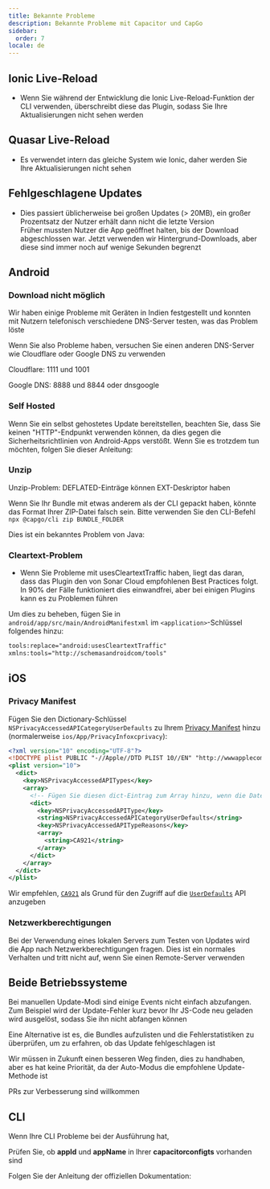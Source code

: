 ```yaml
---
title: Bekannte Probleme
description: Bekannte Probleme mit Capacitor und CapGo
sidebar:
  order: 7
locale: de
---
```



## Ionic Live-Reload

* Wenn Sie während der Entwicklung die Ionic Live-Reload-Funktion der CLI verwenden, überschreibt diese das Plugin, sodass Sie Ihre Aktualisierungen nicht sehen werden

## Quasar Live-Reload

* Es verwendet intern das gleiche System wie Ionic, daher werden Sie Ihre Aktualisierungen nicht sehen

## Fehlgeschlagene Updates

* Dies passiert üblicherweise bei großen Updates (> 20MB), ein großer Prozentsatz der Nutzer erhält dann nicht die letzte Version  
Früher mussten Nutzer die App geöffnet halten, bis der Download abgeschlossen war. Jetzt verwenden wir Hintergrund-Downloads, aber diese sind immer noch auf wenige Sekunden begrenzt

## Android

### Download nicht möglich

Wir haben einige Probleme mit Geräten in Indien festgestellt und konnten mit Nutzern telefonisch verschiedene DNS-Server testen, was das Problem löste

Wenn Sie also Probleme haben, versuchen Sie einen anderen DNS-Server wie Cloudflare oder Google DNS zu verwenden

Cloudflare: 1111 und 1001

Google DNS: 8888 und 8844 oder dnsgoogle

<LinkCard
	title="How to setup a preferred DNS server on Android?"
	href="https://wwwandroidpolicecom/use-preferred-dns-server-android-tutorial/"
/>

### Self Hosted
Wenn Sie ein selbst gehostetes Update bereitstellen, beachten Sie, dass Sie keinen "HTTP"-Endpunkt verwenden können, da dies gegen die Sicherheitsrichtlinien von Android-Apps verstößt. Wenn Sie es trotzdem tun möchten, folgen Sie dieser Anleitung:

<LinkCard
	title="How to allow all Network connection types HTTP and HTTPS in Android (9) Pie?"
	href="https://stackoverflowcom/a/51902630/5511370"
/>

### Unzip 

Unzip-Problem: DEFLATED-Einträge können EXT-Deskriptor haben

Wenn Sie Ihr Bundle mit etwas anderem als der CLI gepackt haben, könnte das Format Ihrer ZIP-Datei falsch sein. Bitte verwenden Sie den CLI-Befehl `npx @capgo/cli zip BUNDLE_FOLDER`

Dies ist ein bekanntes Problem von Java:

<LinkCard
	title="Unzip issue: DEFLATED entries can have EXT descriptor"
	href="https://bugsopenjdkorg/browse/JDK-8143613"
/>

### Cleartext-Problem

* Wenn Sie Probleme mit usesCleartextTraffic haben, liegt das daran, dass das Plugin den von Sonar Cloud empfohlenen Best Practices folgt. In 90% der Fälle funktioniert dies einwandfrei, aber bei einigen Plugins kann es zu Problemen führen

Um dies zu beheben, fügen Sie in `android/app/src/main/AndroidManifestxml` im `<application>`-Schlüssel folgendes hinzu:

```xml
tools:replace="android:usesCleartextTraffic"
xmlns:tools="http://schemasandroidcom/tools"
```

## iOS

### Privacy Manifest

Fügen Sie den Dictionary-Schlüssel `NSPrivacyAccessedAPICategoryUserDefaults` zu Ihrem [Privacy Manifest](https://capacitorjscom/docs/ios/privacy-manifest) hinzu (normalerweise `ios/App/PrivacyInfoxcprivacy`):

```xml
<?xml version="10" encoding="UTF-8"?>
<!DOCTYPE plist PUBLIC "-//Apple//DTD PLIST 10//EN" "http://wwwapplecom/DTDs/PropertyList-10dtd">
<plist version="10">
  <dict>
    <key>NSPrivacyAccessedAPITypes</key>
    <array>
      <!-- Fügen Sie diesen dict-Eintrag zum Array hinzu, wenn die Datei bereits existiert -->
      <dict>
        <key>NSPrivacyAccessedAPIType</key>
        <string>NSPrivacyAccessedAPICategoryUserDefaults</string>
        <key>NSPrivacyAccessedAPITypeReasons</key>
        <array>
          <string>CA921</string>
        </array>
      </dict>
    </array>
  </dict>
</plist>
```

Wir empfehlen, [`CA921`](https://developerapplecom/documentation/bundleresources/privacy_manifest_files/describing_use_of_required_reason_api#4278401) als Grund für den Zugriff auf die [`UserDefaults`](https://developerapplecom/documentation/foundation/userdefaults) API anzugeben

### Netzwerkberechtigungen

Bei der Verwendung eines lokalen Servers zum Testen von Updates wird die App nach Netzwerkberechtigungen fragen. Dies ist ein normales Verhalten und tritt nicht auf, wenn Sie einen Remote-Server verwenden

## Beide Betriebssysteme

Bei manuellen Update-Modi sind einige Events nicht einfach abzufangen. Zum Beispiel wird der Update-Fehler kurz bevor Ihr JS-Code neu geladen wird ausgelöst, sodass Sie ihn nicht abfangen können

Eine Alternative ist es, die Bundles aufzulisten und die Fehlerstatistiken zu überprüfen, um zu erfahren, ob das Update fehlgeschlagen ist

Wir müssen in Zukunft einen besseren Weg finden, dies zu handhaben, aber es hat keine Priorität, da der Auto-Modus die empfohlene Update-Methode ist

PRs zur Verbesserung sind willkommen

## CLI

Wenn Ihre CLI Probleme bei der Ausführung hat,

Prüfen Sie, ob **appId** und **appName** in Ihrer **capacitorconfigts** vorhanden sind

Folgen Sie der Anleitung der offiziellen Dokumentation:

<LinkCard
	title="Capacitor Configuration"
	href="https://capacitorjscom/docs/config"
/>